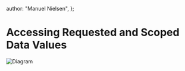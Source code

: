   author: "Manuel Nielsen",
};

# Accessing Requested and Scoped Data Values

![Diagram](https://raw.githubusercontent.com/ManuShno/rode-static/main/diagrams/Guidelines/QRG12.drawio.svg)
